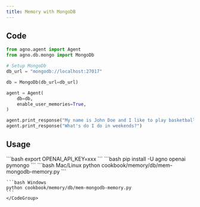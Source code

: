 ```yaml
---
title: Memory with MongoDB
---
```


## Code

```python cookbook/memory/db/mem-mongodb-memory.py
from agno.agent import Agent
from agno.db.mongo import MongoDb

# Setup MongoDb
db_url = "mongodb://localhost:27017"

db = MongoDb(db_url=db_url)

agent = Agent(
    db=db,
    enable_user_memories=True,
)

agent.print_response("My name is John Doe and I like to play basketball on the weekends.")
agent.print_response("What's do I do in weekends?")
```

## Usage

<Steps>
  <Snippet file="create-venv-step.mdx" />

  <Step title="Set environment variables">
    ```bash
    export OPENAI_API_KEY=xxx
    ```
  </Step>

  <Step title="Install libraries">
    ```bash
    pip install -U agno openai pymongo
    ```
  </Step>

  <Step title="Run Example">
    <CodeGroup>
    ```bash Mac/Linux
    python cookbook/memory/db/mem-mongodb-memory.py
    ```

    ```bash Windows
    python cookbook/memory/db/mem-mongodb-memory.py
    ```
    </CodeGroup>
  </Step>
</Steps>
